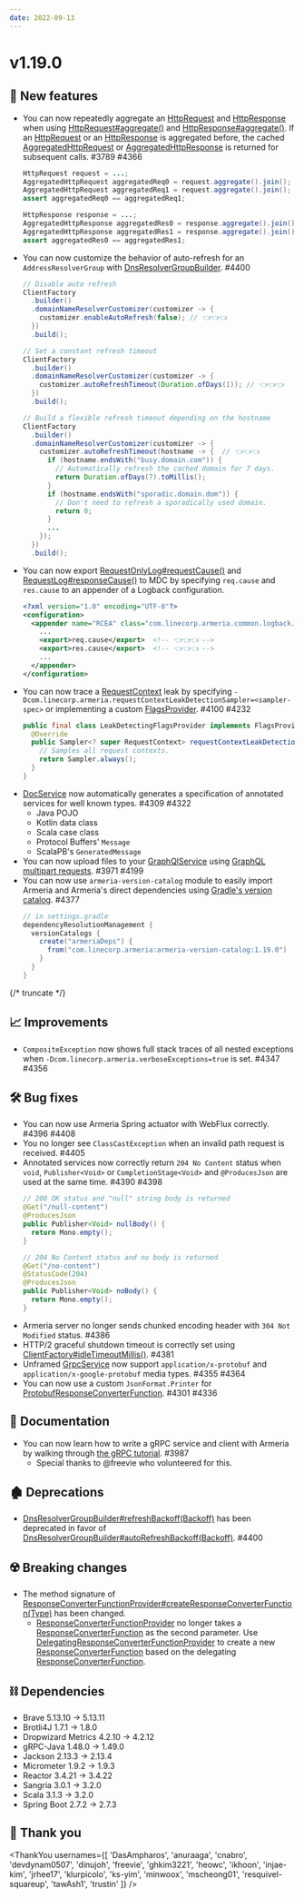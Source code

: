 ```yaml
---
date: 2022-09-13
---
```


# v1.19.0

## 🌟 New features

- You can now repeatedly aggregate an [HttpRequest](type) and [HttpResponse](type) when using
  [HttpRequest#aggregate()](type) and [HttpResponse#aggregate()](type). If an [HttpRequest](type) or an
  [HttpResponse](type) is aggregated before, the cached [AggregatedHttpRequest](type) or
  [AggregatedHttpResponse](type) is returned for subsequent calls. #3789 #4366
  ```java
  HttpRequest request = ...;
  AggregatedHttpRequest aggregatedReq0 = request.aggregate().join();
  AggregatedHttpRequest aggregatedReq1 = request.aggregate().join();
  assert aggregatedReq0 == aggregatedReq1;

  HttpResponse response = ...;
  AggregatedHttpResponse aggregatedRes0 = response.aggregate().join();
  AggregatedHttpResponse aggregatedRes1 = response.aggregate().join();
  assert aggregatedRes0 == aggregatedRes1;
  ```
- You can now customize the behavior of auto-refresh for an `AddressResolverGroup` with
  [DnsResolverGroupBuilder](type). #4400
  ```java 
  // Disable auto refresh 
  ClientFactory
    .builder()
    .domainNameResolverCustomizer(customizer -> { 
      customizer.enableAutoRefresh(false); // 👈👈👈
    })
    .build();
  
  // Set a constant refresh timeout 
  ClientFactory
    .builder()
    .domainNameResolverCustomizer(customizer -> { 
      customizer.autoRefreshTimeout(Duration.ofDays(1)); // 👈👈👈
    })
    .build(); 
  
  // Build a flexible refresh timeout depending on the hostname
  ClientFactory
    .builder()
    .domainNameResolverCustomizer(customizer -> { 
      customizer.autoRefreshTimeout(hostname -> {  // 👈👈👈
        if (hostname.endsWith("busy.domain.com")) { 
          // Automatically refresh the cached domain for 7 days. 
          return Duration.ofDays(7).toMillis(); 
        } 
        if (hostname.endsWith("sporadic.domain.dom")) { 
          // Don't need to refresh a sporadically used domain. 
          return 0; 
        } 
        ... 
      }); 
    })
    .build();
  ```
- You can now export [RequestOnlyLog#requestCause()](type) and [RequestLog#responseCause()](type) to MDC
  by specifying `req.cause` and `res.cause` to an appender of a Logback configuration.
  ```xml
  <?xml version="1.0" encoding="UTF-8"?>
  <configuration>
    <appender name="RCEA" class="com.linecorp.armeria.common.logback.RequestContextExportingAppender">
      ...
      <export>req.cause</export>  <!-- 👈👈👈 -->
      <export>res.cause</export>  <!-- 👈👈👈 -->
      ...
    </appender>
  </configuration>
  ```
- You can now trace a [RequestContext](type) leak by specifying `-Dcom.linecorp.armeria.requestContextLeakDetectionSampler=<sampler-spec>`
  or implementing a custom [FlagsProvider](type). #4100 #4232
  ```java
  public final class LeakDetectingFlagsProvider implements FlagsProvider {
    @Override
    public Sampler<? super RequestContext> requestContextLeakDetectionSampler() {
      // Samples all request contexts.
      return Sampler.always();
    }
  }
  ```
- [DocService](type) now automatically generates a specification of annotated services for well known types. #4309 #4322
  - Java POJO
  - Kotlin data class
  - Scala case class
  - Protocol Buffers' `Message`
  - ScalaPB's `GeneratedMessage`
- You can now upload files to your [GraphQlService](type) using
  [GraphQL multipart requests](https://github.com/jaydenseric/graphql-multipart-request-spec). #3971 #4199
- You can now use `armeria-version-catalog` module to easily import Armeria and Armeria's direct dependencies
  using [Gradle's version catalog](https://docs.gradle.org/current/userguide/platforms.html#sec:version-catalog-plugin). #4377
  ```groovy
  // in settings.gradle
  dependencyResolutionManagement {
    versionCatalogs {
      create("armeriaDeps") {
        from("com.linecorp.armeria:armeria-version-catalog:1.19.0")
      }
    }
  }
  ```

{/* truncate */}

## 📈 Improvements

- `CompositeException` now shows full stack traces of all nested exceptions
  when `-Dcom.linecorp.armeria.verboseExceptions=true` is set. #4347 #4356

## 🛠️ Bug fixes

- You can now use Armeria Spring actuator with WebFlux correctly. #4396 #4408
- You no longer see `ClassCastException` when an invalid path request is received. #4405
- Annotated services now correctly return `204 No Content` status when `void`, `Publisher<Void>` or
  `CompletionStage<Void>` and `@ProducesJson` are used at the same time. #4390 #4398
  ```java
  // 200 OK status and "null" string body is returned
  @Get("/null-content")
  @ProducesJson
  public Publisher<Void> nullBody() {
    return Mono.empty();
  }
  
  // 204 No Content status and no body is returned
  @Get("/no-content")
  @StatusCode(204)
  @ProducesJson
  public Publisher<Void> noBody() {
    return Mono.empty();
  }
  ```
- Armeria server no longer sends chunked encoding header with `304 Not Modified` status. #4386
- HTTP/2 graceful shutdown timeout is correctly set using [ClientFactory#idleTimeoutMillis()](type). #4381
- Unframed [GrpcService](typeplural) now support `application/x-protobuf` and `application/x-google-protobuf`
  media types. #4355 #4364
- You can now use a custom `JsonFormat.Printer` for [ProtobufResponseConverterFunction](type).  #4301 #4336

## 📃 Documentation

- You can now learn how to write a gRPC service and client with Armeria by walking through
  [the gRPC tutorial](/tutorials/grpc/blog). #3987
  - Special thanks to @freevie who volunteered for this.

## 🏚️ Deprecations

- [DnsResolverGroupBuilder#refreshBackoff(Backoff)](type) has been deprecated in favor of
  [DnsResolverGroupBuilder#autoRefreshBackoff(Backoff)](type). #4400

## ☢️ Breaking changes

- The method signature of [ResponseConverterFunctionProvider#createResponseConverterFunction(Type)](type) has
  been changed.
  - [ResponseConverterFunctionProvider](type) no longer takes a [ResponseConverterFunction](type) as
    the second parameter. Use [DelegatingResponseConverterFunctionProvider](type) to create a new 
    [ResponseConverterFunction](type) based on the delegating [ResponseConverterFunction](type).

## ⛓ Dependencies

- Brave 5.13.10 → 5.13.11
- Brotli4J 1.7.1 → 1.8.0
- Dropwizard Metrics 4.2.10 → 4.2.12
- gRPC-Java 1.48.0 → 1.49.0
- Jackson 2.13.3 → 2.13.4
- Micrometer 1.9.2 → 1.9.3
- Reactor 3.4.21 → 3.4.22
- Sangria 3.0.1 → 3.2.0
- Scala 3.1.3 → 3.2.0
- Spring Boot 2.7.2 → 2.7.3

## 🙇 Thank you

<ThankYou usernames={[
  'DasAmpharos',
  'anuraaga',
  'cnabro',
  'devdynam0507',
  'dinujoh',
  'freevie',
  'ghkim3221',
  'heowc',
  'ikhoon',
  'injae-kim',
  'jrhee17',
  'klurpicolo',
  'ks-yim',
  'minwoox',
  'mscheong01',
  'resquivel-squareup',
  'tawAsh1',
  'trustin'
]} />
